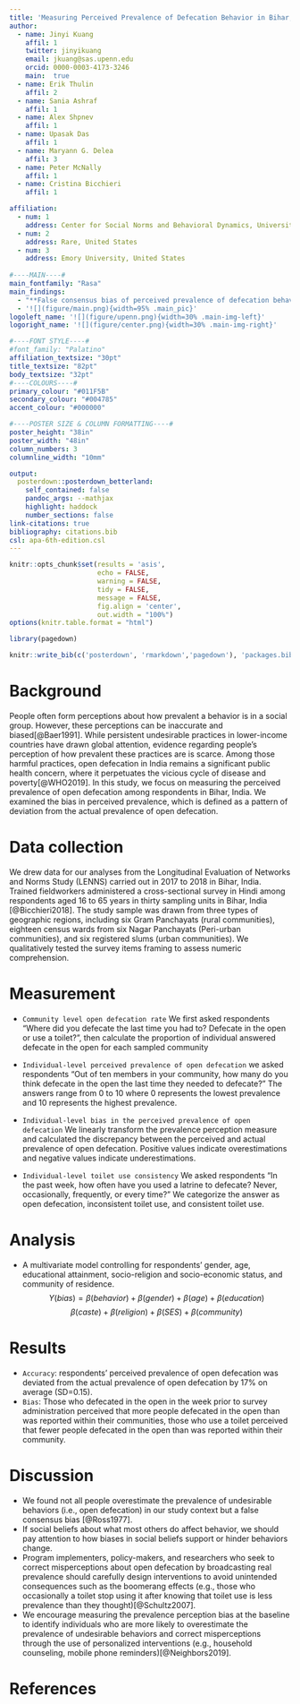 ```yaml
---
title: 'Measuring Perceived Prevalence of Defecation Behavior in Bihar, India'
author:
  - name: Jinyi Kuang
    affil: 1
    twitter: jinyikuang 
    email: jkuang@sas.upenn.edu
    orcid: 0000-0003-4173-3246
    main:  true
  - name: Erik Thulin
    affil: 2
  - name: Sania Ashraf
    affil: 1
  - name: Alex Shpnev
    affil: 1
  - name: Upasak Das
    affil: 1
  - name: Maryann G. Delea  
    affil: 3
  - name: Peter McNally 
    affil: 1
  - name: Cristina Bicchieri 
    affil: 1

affiliation:
  - num: 1
    address: Center for Social Norms and Behavioral Dynamics, University of Pennsylvania, United States
  - num: 2
    address: Rare, United States  
  - num: 3
    address: Emory University, United States
    
#----MAIN----#    
main_fontfamily: "Rasa"  
main_findings:
  - "**False consensus bias of perceived prevalence of defecation behavior in India:** those who defecate in the open think most others do too."
  - '![](figure/main.png){width=95% .main_pic}'
logoleft_name: '![](figure/upenn.png){width=30% .main-img-left}'
logoright_name: '![](figure/center.png){width=30% .main-img-right}'

#----FONT STYLE----#
#font_family: "Palatino"
affiliation_textsize: "30pt"
title_textsize: "82pt"
body_textsize: "32pt"
#----COLOURS----#
primary_colour: "#011F5B"     
secondary_colour: "#004785" 
accent_colour: "#000000"  

#----POSTER SIZE & COLUMN FORMATTING----#
poster_height: "38in" 
poster_width: "48in" 
column_numbers: 3 
columnline_width: "10mm"

output: 
  posterdown::posterdown_betterland:
    self_contained: false
    pandoc_args: --mathjax
    highlight: haddock
    number_sections: false
link-citations: true
bibliography: citations.bib
csl: apa-6th-edition.csl
---
```


```r
knitr::opts_chunk$set(results = 'asis',
                      echo = FALSE,
                      warning = FALSE,
                      tidy = FALSE,
                      message = FALSE,
                      fig.align = 'center',
                      out.width = "100%")
options(knitr.table.format = "html") 

library(pagedown)
```

```r
knitr::write_bib(c('posterdown', 'rmarkdown','pagedown'), 'packages.bib')
```

# Background 

People often form perceptions about how prevalent a behavior is in a social group. However, these perceptions can be inaccurate and biased[@Baer1991]. While persistent undesirable practices in lower-income countries have drawn global attention, evidence regarding people’s perception of  how prevalent these practices are is scarce. Among those harmful practices, open defecation in India remains a significant public health concern, where it perpetuates the vicious cycle of disease and poverty[@WHO2019]. In this study, we focus on measuring the perceived prevalence of open defecation among respondents in Bihar, India. We examined the bias in perceived prevalence, which is defined as a pattern of deviation from the actual prevalence of open defecation. 


# Data collection

We drew data for our analyses from the Longitudinal Evaluation of Networks and Norms Study (LENNS) carried out in 2017 to 2018 in Bihar, India. Trained fieldworkers administered a cross-sectional survey in Hindi among respondents aged 16 to 65 years in thirty sampling units in Bihar, India [@Bicchieri2018]. The study sample was drawn from three types of geographic regions, including six Gram Panchayats (rural communities), eighteen census wards from six Nagar Panchayats (Peri-urban communities), and six registered slums (urban communities). We qualitatively tested the survey items framing to assess numeric comprehension. 

# Measurement

- `Community level open defecation rate` We first asked respondents "Where did you defecate the last time you had to? Defecate in the open or use a toilet?", then calculate the proportion of individual answered defecate in the open for each sampled community

- `Individual-level perceived prevalence of open defecation` we asked respondents "Out of ten members in your community, how many do you think defecate in the open the last time they needed to defecate?" The answers range from 0 to 10 where 0 represents the lowest prevalence and 10 represents the highest prevalence.

- `Individual-level bias in the perceived prevalence of open defecation` We linearly transform the prevalence perception measure and calculated the discrepancy between the perceived and actual prevalence of open defecation. Positive values indicate overestimations and negative values indicate underestimations. 

- `Individual-level toilet use consistency` We asked respondents "In the past week, how often have you used a latrine to defecate? Never, occasionally, frequently, or every time?" We categorize the answer as open defecation, inconsistent toilet use, and consistent toilet use.  

# Analysis

- A multivariate model controlling for respondents’ gender, age, educational attainment, socio-religion and socio-economic status, and community of residence.
$$
Y(bias) = \beta(behavior)+\beta(gender)+\beta(age)+\beta(education)
$$
$$\beta(caste)+\beta(religion)+
\beta(SES)+\beta(community)
$$

# Results 
- `Accuracy`: respondents' perceived prevalence of open defecation was deviated from the actual prevalence of open defecation by 17% on average (SD=0.15).
- `Bias`: Those who defecated in the open in the week prior to survey administration perceived that more people defecated in the open than was reported within their communities, those who use a toilet perceived that fewer people defecated in the open than was reported within their community.

# Discussion

- We found not all people overestimate the prevalence of undesirable behaviors (i.e., open defecation) in our study context but a false consensus bias [@Ross1977].
- If social beliefs about what most others do affect behavior, we should pay attention to how biases in social beliefs support or hinder behaviors change. 
- Program implementers, policy-makers, and researchers who seek to correct misperceptions about open defecation by broadcasting real prevalence should carefully design interventions to avoid unintended consequences such as the boomerang effects (e.g., those who occasionally a toilet stop using it after knowing that toilet use is less prevalence than they thought)[@Schultz2007].
- We encourage measuring the prevalence perception bias at the baseline to identify individuals who are more likely to overestimate the prevalence of undesirable behaviors and correct misperceptions through the use of personalized interventions (e.g., household counseling, mobile phone reminders)[@Neighbors2019]. 


# References
